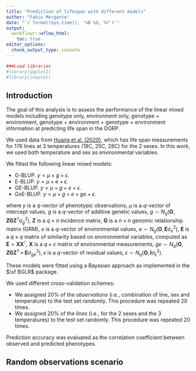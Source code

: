 ```yaml
---
title: "Prediction of lifespan with different models"
author: "Fabio Morgante"
date: "`r format(Sys.time(), '%B %d, %Y')`"
output: 
  workflowr::wflow_html:
    toc: true
editor_options:
  chunk_output_type: console
---
```


```r
###Load libraries
#library(ggplot2)
#library(cowplot)
```

## Introduction

The goal of this analysis is to assess the performance of the linear mixed models including genotype only, environment only,
genotype + environment, genotype + environment + genotype $\times$ environment information at predicting life span in the 
DGRP.

We used data from [Huang et al. (2020)](https://journals.plos.org/plosbiology/article?id=10.1371/journal.pbio.3000645), which
has life span measurements for 176 lines at 3 temperatures (18C, 25C, 28C) for the 2 sexes. In this work, we used both temperature 
and sex as environmental variables.

We fitted the following linear mixed models:

* G-BLUP. $y = \mu + g + \epsilon$.
* E-BLUP. $y = \mu + e + \epsilon$.
* GE-BLUP. $y = \mu + g + e + \epsilon$.
* GxE-BLUP. $y = \mu + g + e + ge + \epsilon$.

where 
$y$ is a $q$-vector of phenotypic observations, 
$\mu$ is a $q$-vector of intercept values, 
$g$ is a $q$-vector of additive genetic values, $g \sim N_q(\mathbf O, \mathbf{ZGZ^\intercal} \sigma^2_g)$, 
$\mathbf Z$ is a $q \times n$ incidence matrix, 
$\mathbf G$ is a $n \times n$ genomic relationship matrix (GRM), 
$e$ is a $q$-vector of environmental values, $e \sim N_q(\mathbf O, \mathbf{E} \sigma^2_e)$, 
$\mathbf E$ is a $q \times q$  matrix of similarity based on environmental variables, computed as 
$\mathbf E = \mathbf{XX}^\intercal$, 
$\mathbf X$ is a $q \times c$ matrix of environmental measurements,
$ge \sim N_q(\mathbf O, \mathbf{ZGZ^\intercal \circ E} \sigma^2_{ge})$,
$\epsilon$ is a $q$-vector of residual values, $\epsilon \sim N_q(\mathbf O, \mathbf{I} \sigma^2_\epsilon)$.

These models were fitted using a Bayesian approach as implemented in the $\sf BGLR$ package.

We used different cross-validation schemes:

* We assigned 20\% of the *observations* (i.e., combination of line, sex and temperature) to the test set randomly. This
procedure was repeated 20 times.
* We assigned 20\% of the *lines* (i.e., for the 2 sexes and the 3 temperatures) to the test set randomly. This
procedure was repeated 20 times.

Prediction accuracy was evaluated as the correlation coefficient between observed and predicted phenotypes.


## Random observations scenario

